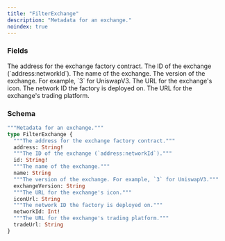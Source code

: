 ```yaml
---
title: "FilterExchange"
description: "Metadata for an exchange."
noindex: true
---
```


### Fields

<ResponseField name="address" type="String!" required>
  The address for the exchange factory contract.
</ResponseField>

<ResponseField name="id" type="String!" required>
  The ID of the exchange (`address:networkId`).
</ResponseField>

<ResponseField name="name" type="String">
  The name of the exchange.
</ResponseField>

<ResponseField name="exchangeVersion" type="String">
  The version of the exchange. For example, `3` for UniswapV3.
</ResponseField>

<ResponseField name="iconUrl" type="String">
  The URL for the exchange's icon.
</ResponseField>

<ResponseField name="networkId" type="Int!" required>
  The network ID the factory is deployed on.
</ResponseField>

<ResponseField name="tradeUrl" type="String">
  The URL for the exchange's trading platform.
</ResponseField>

### Schema


```graphql 
"""Metadata for an exchange."""
type FilterExchange {
  """The address for the exchange factory contract."""
  address: String!
  """The ID of the exchange (`address:networkId`)."""
  id: String!
  """The name of the exchange."""
  name: String
  """The version of the exchange. For example, `3` for UniswapV3."""
  exchangeVersion: String
  """The URL for the exchange's icon."""
  iconUrl: String
  """The network ID the factory is deployed on."""
  networkId: Int!
  """The URL for the exchange's trading platform."""
  tradeUrl: String
}
```
